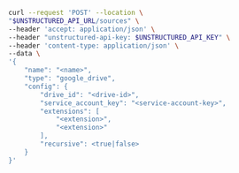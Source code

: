 ```bash REST (Create)
curl --request 'POST' --location \
"$UNSTRUCTURED_API_URL/sources" \
--header 'accept: application/json' \
--header "unstructured-api-key: $UNSTRUCTURED_API_KEY" \
--header 'content-type: application/json' \
--data \
'{
    "name": "<name>",
    "type": "google_drive",
    "config": {
        "drive_id": "<drive-id>",
        "service_account_key": "<service-account-key>",
        "extensions": [
            "<extension>",
            "<extension>"
        ],
        "recursive": <true|false>
    }
}'
```